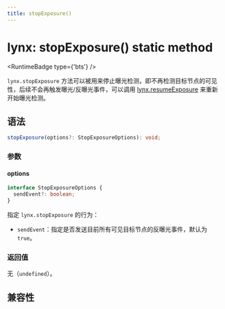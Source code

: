 ```yaml
---
title: stopExposure()
---
```



# lynx: stopExposure() static method

<RuntimeBadge type={'bts'} />

`lynx.stopExposure` 方法可以被用来停止曝光检测，即不再检测目标节点的可见性，后续不会再触发曝光/反曝光事件，可以调用 [lynx.resumeExposure](./lynx-resume-exposure.mdx) 来重新开始曝光检测。

## 语法

```ts
stopExposure(options?: StopExposureOptions): void;
```

### 参数

#### options

```ts
interface StopExposureOptions {
  sendEvent?: boolean;
}
```

指定 `lynx.stopExposure` 的行为：

- `sendEvent`：指定是否发送目前所有可见目标节点的反曝光事件，默认为 `true`。

### 返回值

无（`undefined`）。

## 兼容性


<LegacyCompatTable metadata="lynx-api/lynx/stopExposure" />
